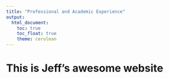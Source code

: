 ```yaml
---
title: "Professional and Academic Experience"
output: 
  html_document:
    toc: true
    toc_float: true
    theme: cerulean
---
```


# This is Jeff's awesome website

